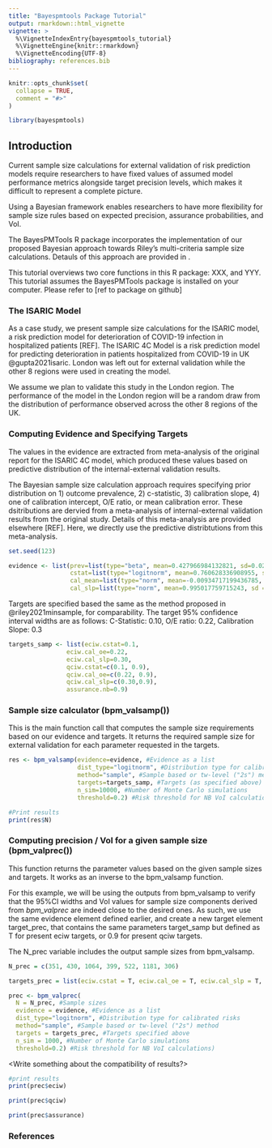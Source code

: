 ```yaml
---
title: "Bayespmtools Package Tutorial"
output: rmarkdown::html_vignette
vignette: >
  %\VignetteIndexEntry{bayespmtools_tutorial}
  %\VignetteEngine{knitr::rmarkdown}
  %\VignetteEncoding{UTF-8}
bibliography: references.bib
---
```


```r
knitr::opts_chunk$set(
  collapse = TRUE,
  comment = "#>"
)
```

```r
library(bayespmtools)
```

## Introduction

Current sample size calculations for external validation of risk prediction models require researchers to have fixed values of assumed model performance metrics alongside target precision levels, which makes it difficult to represent a complete picture.

Using a Bayesian framework enables researchers to have more flexibility for sample size rules based on expected precision, assurance probabilities, and VoI.

The BayesPMTools R package incorporates the implementation of our proposed Bayesian approach towards Riley's multi-criteria sample size calculations. Detauls of this approach are provided in <ref to the preprint>.

This tutorial overviews two core functions in this R package: XXX, and YYY. This tutorial assumes the BayesPMTools package is installed on your computer. Please refer to <package home page for details>[ref to package on github]


### The ISARIC Model

As a case study, we present sample size calculations for the ISARIC model, a risk prediction model for deterioration of COVID-19 infection in hospitalized patients [REF]. The ISARIC 4C Model is a risk prediction model for predicting deterioration in patients hospitalized from COVID-19 in UK @gupta2021isaric. London was left out for external validation while the other 8 regions were used in creating the model. 

We assume we plan to validate this study in the London region. The performance of the model in the London region will be a random draw from the distribution of performance observed across the other 8 regions of the UK.



### Computing Evidence and Specifying Targets

The values in the evidence are extracted from meta-analysis of the original report for the ISARIC 4C model, which produced these values based on predictive distribution of the internal-external validation results.

The Bayesian sample size calculation approach requires specifying prior distribution on 1) outcome prevalence, 2) c-statistic, 3) calibration slope, 4) one of calibration intercept, O/E ratio, or mean calibration error. These dsitributions are dervied from a meta-analysis of internal-external validation results from the original study. Details of this meta-analysis are provided elsewhere [REF]. Here, we directly use the predictive distribtutions from this meta-analysis.


```r
set.seed(123)
```

```r
evidence <- list(prev=list(type="beta", mean=0.427966984132821, sd=0.0295397309129426),
                 cstat=list(type="logitnorm", mean=0.760628336908955, sd=0.00635806041351944),
                 cal_mean=list(type="norm", mean=-0.00934717199436785, sd=0.124517605045825),
                 cal_slp=list(type="norm", mean=0.995017759715243, sd = 0.0237278675967507))
```


Targets are specified based the same as the method proposed in @riley2021minsample, for comparability. The target 95% confidence interval widths are as follows: C-Statistic: 0.10, O/E ratio: 0.22, Calibration Slope: 0.3

```r
targets_samp <- list(eciw.cstat=0.1,
                eciw.cal_oe=0.22,
                eciw.cal_slp=0.30,
                qciw.cstat=c(0.1, 0.9),
                qciw.cal_oe=c(0.22, 0.9),
                qciw.cal_slp=c(0.30,0.9),
                assurance.nb=0.9)
```

### Sample size calculator (bpm_valsamp())

This is the main function call that computes the sample size requirements based on our evidence and targets. It returns the required sample size for external validation for each parameter requested in the targets.

```r
res <- bpm_valsamp(evidence=evidence, #Evidence as a list
                   dist_type="logitnorm", #Distribution type for calibrated risks
                   method="sample", #Sample based or tw-level ("2s") method
                   targets=targets_samp, #Targets (as specified above)
                   n_sim=10000, #Number of Monte Carlo simulations
                   threshold=0.2) #Risk threshold for NB VoI calculations
```

```r
#Print results
print(res$N)
```

### Computing precision / VoI for a given sample size (bpm_valprec())

This function returns the parameter values based on the given sample sizes and targets. It works as an inverse to the bpm_valsamp function.

For this example, we will be using the outputs from bpm_valsamp to verify that the 95%CI widths and VoI values for sample size components derived from *bpm_valprec* are indeed close to the desired ones. As such, we use the same evidence element defined earlier, and create a new target element target_prec, that contains the same parameters target_samp but defined as T for present eciw targets, or 0.9 for present qciw targets.

The N_prec variable includes the output sample sizes from bpm_valsamp.

```r
N_prec = c(351, 430, 1064, 399, 522, 1181, 306)

targets_prec = list(eciw.cstat = T, eciw.cal_oe = T, eciw.cal_slp = T, qciw.cstat = 0.9, qciw.cal_oe = 0.9, qciw.cal_slp = 0.9, assurance.nb=T)

prec <- bpm_valprec(
  N = N_prec, #Sample sizes
  evidence = evidence, #Evidence as a list
  dist_type="logitnorm", #Distribution type for calibrated risks
  method="sample", #Sample based or tw-level ("2s") method
  targets = targets_prec, #Targets specified above
  n_sim = 1000, #Number of Monte Carlo simulations
  threshold=0.2) #Risk threshold for NB VoI calculations)

```

<Write something about the compatibility of results?>

```r
#print results
print(prec$eciw)

print(prec$qciw)

print(prec$assurance)
```

### References